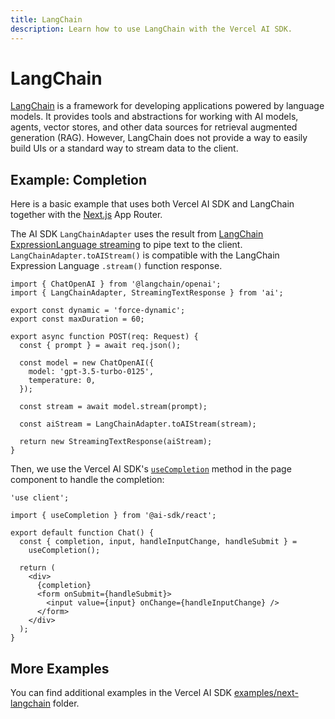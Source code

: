 ```yaml
---
title: LangChain
description: Learn how to use LangChain with the Vercel AI SDK.
---
```


# LangChain

[LangChain](https://js.langchain.com/docs/) is a framework for developing applications powered by language models.
It provides tools and abstractions for working with AI models, agents, vector stores, and other data sources for retrieval augmented generation (RAG).
However, LangChain does not provide a way to easily build UIs or a standard way to stream data to the client.

## Example: Completion

Here is a basic example that uses both Vercel AI SDK and LangChain together with the [Next.js](https://nextjs.org/docs) App Router.

The AI SDK `LangChainAdapter` uses the result from [LangChain ExpressionLanguage streaming](https://js.langchain.com/docs/expression_language/streaming) to pipe text to the client.
`LangChainAdapter.toAIStream()` is compatible with the LangChain Expression Language `.stream()` function response.

```tsx filename="app/api/completion/route.ts" highlight={"17"}
import { ChatOpenAI } from '@langchain/openai';
import { LangChainAdapter, StreamingTextResponse } from 'ai';

export const dynamic = 'force-dynamic';
export const maxDuration = 60;

export async function POST(req: Request) {
  const { prompt } = await req.json();

  const model = new ChatOpenAI({
    model: 'gpt-3.5-turbo-0125',
    temperature: 0,
  });

  const stream = await model.stream(prompt);

  const aiStream = LangChainAdapter.toAIStream(stream);

  return new StreamingTextResponse(aiStream);
}
```

Then, we use the Vercel AI SDK's [`useCompletion`](/docs/ai-sdk-ui/completion) method in the page component to handle the completion:

```tsx filename="app/page.tsx"
'use client';

import { useCompletion } from '@ai-sdk/react';

export default function Chat() {
  const { completion, input, handleInputChange, handleSubmit } =
    useCompletion();

  return (
    <div>
      {completion}
      <form onSubmit={handleSubmit}>
        <input value={input} onChange={handleInputChange} />
      </form>
    </div>
  );
}
```

## More Examples

You can find additional examples in the Vercel AI SDK [examples/next-langchain](https://github.com/vercel/ai/tree/main/examples/next-langchain) folder.
